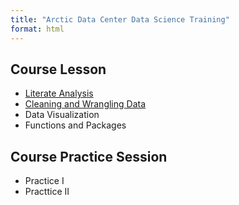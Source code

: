```yaml
---
title: "Arctic Data Center Data Science Training"
format: html
---
```


## Course Lesson
- [Literate Analysis](mini-literature-analysis.html)
- [Cleaning and Wrangling Data](cleaning and wrangling.html)
- Data Visualization
- Functions and Packages

## Course Practice Session
- Practice I
- Practtice II